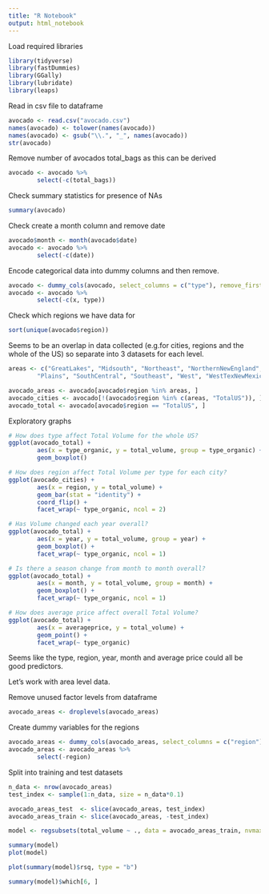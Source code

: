 ```yaml
---
title: "R Notebook"
output: html_notebook
---
```


Load required libraries
```r
library(tidyverse)
library(fastDummies)
library(GGally)
library(lubridate)
library(leaps)
```

Read in csv file to dataframe
```r
avocado <- read.csv("avocado.csv")
names(avocado) <- tolower(names(avocado))
names(avocado) <- gsub("\\.", "_", names(avocado))
str(avocado)
```

Remove number of avocados total_bags as this can be derived
```r
avocado <- avocado %>%
        select(-c(total_bags))
```

Check summary statistics for presence of NAs
```r
summary(avocado)
```

Check create a month column and remove date
```r
avocado$month <- month(avocado$date)
avocado <- avocado %>%
        select(-c(date))
```

Encode categorical data into dummy columns and then remove.
```r
avocado <- dummy_cols(avocado, select_columns = c("type"), remove_first_dummy = TRUE)
avocado <- avocado %>%
        select(-c(x, type))
```

Check which regions we have data for
```r
sort(unique(avocado$region))
```

Seems to be an overlap in data collected (e.g.for cities, regions and the whole
of the US) so separate into 3 datasets for each level.
```r
areas <- c("GreatLakes", "Midsouth", "Northeast", "NorthernNewEngland", 
        "Plains", "SouthCentral", "Southeast", "West", "WestTexNewMexico")

avocado_areas <- avocado[avocado$region %in% areas, ]
avocado_cities <- avocado[!(avocado$region %in% c(areas, "TotalUS")), ]
avocado_total <- avocado[avocado$region == "TotalUS", ]
```

Exploratory graphs
```r
# How does type affect Total Volume for the whole US?
ggplot(avocado_total) +
        aes(x = type_organic, y = total_volume, group = type_organic) +
        geom_boxplot() 

# How does region affect Total Volume per type for each city?
ggplot(avocado_cities) +
        aes(x = region, y = total_volume) +
        geom_bar(stat = "identity") +
        coord_flip() +
        facet_wrap(~ type_organic, ncol = 2)

# Has Volume changed each year overall?
ggplot(avocado_total) +
        aes(x = year, y = total_volume, group = year) +
        geom_boxplot() +
        facet_wrap(~ type_organic, ncol = 1)

# Is there a season change from month to month overall?
ggplot(avocado_total) +
        aes(x = month, y = total_volume, group = month) +
        geom_boxplot() +
        facet_wrap(~ type_organic, ncol = 1)

# How does average price affect overall Total Volume?
ggplot(avocado_total) +
        aes(x = averageprice, y = total_volume) +
        geom_point() +
        facet_wrap(~ type_organic)
```

Seems like the type, region, year, month and average price could all be good 
predictors.

Let's work with area level data.

Remove unused factor levels from dataframe
```r
avocado_areas <- droplevels(avocado_areas)
```

Create dummy variables for the regions
```r
avocado_areas <- dummy_cols(avocado_areas, select_columns = c("region"), remove_first_dummy = TRUE)
avocado_areas <- avocado_areas %>%
        select(-region)
```

Split into training and test datasets
```r
n_data <- nrow(avocado_areas)
test_index <- sample(1:n_data, size = n_data*0.1)

avocado_areas_test  <- slice(avocado_areas, test_index)
avocado_areas_train <- slice(avocado_areas, -test_index)
```

```r
model <- regsubsets(total_volume ~ ., data = avocado_areas_train, nvmax = 19, method = "forward")
```

```r
summary(model)
plot(model)
```

```r
plot(summary(model)$rsq, type = "b")
```

```r
summary(model)$which[6, ]
```
